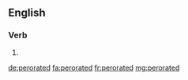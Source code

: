 ==English==

===Verb===
{{head|en}}

# {{en-past of|perorate}}

[[de:perorated]]
[[fa:perorated]]
[[fr:perorated]]
[[mg:perorated]]